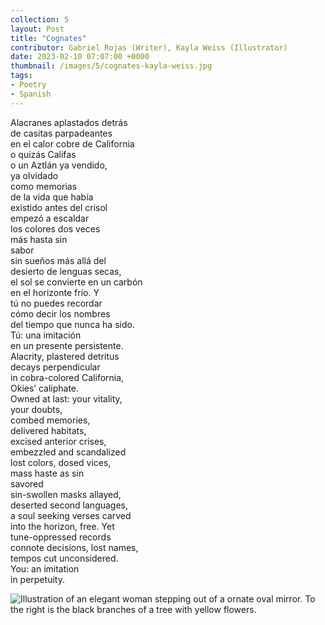 ---
collection: 5
layout: Post
title: "Cognates"
contributor: Gabriel Rojas (Writer), Kayla Weiss (Illustrator)
date: 2023-02-10 07:07:00 +0000
thumbnail: /images/5/cognates-kayla-weiss.jpg
tags: 
- Poetry
- Spanish
---
<div class="cognates">
<div>
Alacranes aplastados detrás<br/>
de casitas parpadeantes<br/>
en el calor cobre de California<br/>
o quizás Califas<br/>
o un Aztlán ya vendido,<br/>
ya olvidado<br/>
como memorias<br/>
de la vida que había<br/>
existido antes del crisol<br/>
empezó a escaldar<br/>
los colores dos veces<br/>
más hasta sin<br/>
sabor<br/>
sin sueños más allá del<br/>
desierto de lenguas secas,<br/>
el sol se convierte en un carbón<br/> 
en el horizonte frío. Y<br/>
tú no puedes recordar<br/>
cómo decir los nombres<br/>
del tiempo que nunca ha sido.<br/>
Tú: una imitación<br/>
en un presente persistente.
</div>

<div>
Alacrity, plastered detritus<br/>
decays perpendicular<br/>
in cobra-colored California,<br/>
Okies’ caliphate.<br/>
Owned at last: your vitality,<br/>
your doubts,<br/>
combed memories,<br/>
delivered habitats,<br/>
excised anterior crises,<br/>
embezzled and scandalized<br/>
lost colors, dosed vices,<br/>
mass haste as sin<br/>
savored<br/>
sin-swollen masks allayed,<br/>
deserted second languages,<br/>
a soul seeking verses carved<br/>
into the horizon, free. Yet<br/>
tune-oppressed records<br/>
connote decisions, lost names,<br/>
tempos cut unconsidered.<br/>
You: an imitation<br/>
in perpetuity.
</div>

<img src="/images/5/cognates-kayla-weiss.jpg"
    alt="Illustration of an elegant woman stepping out of a ornate oval mirror. To the right is the black branches of a tree with yellow flowers." />
</div>